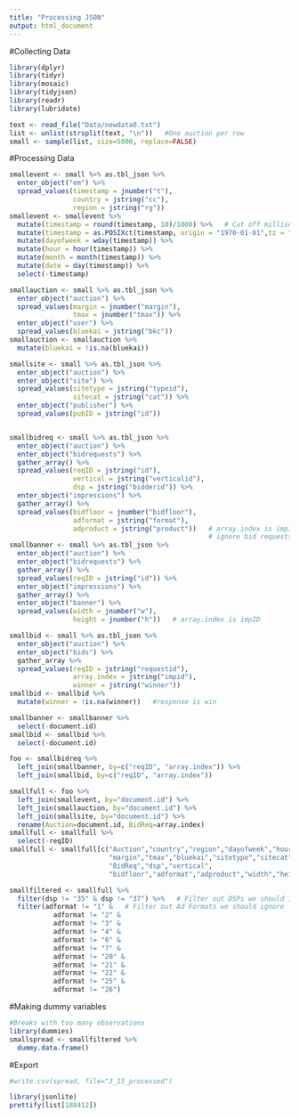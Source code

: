 ```yaml
---
title: "Processing JSON"
output: html_document
---
```


#Collecting Data

```r
library(dplyr)
library(tidyr)
library(mosaic)
library(tidyjson)
library(readr)
library(lubridate)
```

```r
text <- read_file("Data/newdata0.txt")
list <- unlist(strsplit(text, "\n"))   #One auction per row
small <- sample(list, size=5000, replace=FALSE)
```

#Processing Data

```r
smallevent <- small %>% as.tbl_json %>%
  enter_object("em") %>%
  spread_values(timestamp = jnumber("t"),
                country = jstring("cc"),
                region = jstring("rg"))
smallevent <- smallevent %>%
  mutate(timestamp = round(timestamp, 10)/1000) %>%   # Cut off milliseconds
  mutate(timestamp = as.POSIXct(timestamp, origin = "1970-01-01",tz = "GMT")) %>%
  mutate(dayofweek = wday(timestamp)) %>%
  mutate(hour = hour(timestamp)) %>%
  mutate(month = month(timestamp)) %>%
  mutate(date = day(timestamp)) %>%
  select(-timestamp)

smallauction <- small %>% as.tbl_json %>%
  enter_object("auction") %>%
  spread_values(margin = jnumber("margin"),
                tmax = jnumber("tmax")) %>%
  enter_object("user") %>%
  spread_values(bluekai = jstring("bkc"))
smallauction <- smallauction %>%
  mutate(bluekai = !is.na(bluekai))

smallsite <- small %>% as.tbl_json %>%
  enter_object("auction") %>%
  enter_object("site") %>%
  spread_values(sitetype = jstring("typeid"),
                sitecat = jstring("cat")) %>%
  enter_object("publisher") %>%
  spread_values(pubID = jstring("id"))


smallbidreq <- small %>% as.tbl_json %>%
  enter_object("auction") %>%
  enter_object("bidrequests") %>%
  gather_array() %>%
  spread_values(reqID = jstring("id"),
                vertical = jstring("verticalid"),
                dsp = jstring("bidderid")) %>%
  enter_object("impressions") %>%
  gather_array() %>%
  spread_values(bidfloor = jnumber("bidfloor"),
                adformat = jstring("format"),
                adproduct = jstring("product"))   # array.index is impID
                                                  # ignore bid requests w/o impressions
smallbanner <- small %>% as.tbl_json %>%
  enter_object("auction") %>%
  enter_object("bidrequests") %>%
  gather_array() %>%
  spread_values(reqID = jstring("id")) %>%
  enter_object("impressions") %>%
  gather_array() %>%
  enter_object("banner") %>%
  spread_values(width = jnumber("w"),
                height = jnumber("h"))   # array.index is impID

smallbid <- small %>% as.tbl_json %>%
  enter_object("auction") %>%
  enter_object("bids") %>%
  gather_array %>%
  spread_values(reqID = jstring("requestid"),
                array.index = jstring("impid"),
                winner = jstring("winner"))
smallbid <- smallbid %>%
  mutate(winner = !is.na(winner))   #response is win

smallbanner <- smallbanner %>%
  select(-document.id)
smallbid <- smallbid %>%
  select(-document.id)

foo <- smallbidreq %>%
  left_join(smallbanner, by=c("reqID", "array.index")) %>%
  left_join(smallbid, by=c("reqID", "array.index"))

smallfull <- foo %>%
  left_join(smallevent, by="document.id") %>%
  left_join(smallauction, by="document.id") %>%
  left_join(smallsite, by="document.id") %>%
  rename(Auction=document.id, BidReq=array.index)
smallfull <- smallfull %>%
  select(-reqID)
smallfull <- smallfull[c("Auction","country","region","dayofweek","hour","month", "date",
                         "margin","tmax","bluekai","sitetype","sitecat","pubID",
                         "BidReq","dsp","vertical",
                         "bidfloor","adformat","adproduct","width","height","winner")]

smallfiltered <- smallfull %>%
  filter(dsp != "35" & dsp != "37") %>%   # Filter out DSPs we should ignore
  filter(adformat != "1" &   # Filter out Ad Formats we should ignore
           adformat != "2" &
           adformat != "3" &
           adformat != "4" &
           adformat != "6" &
           adformat != "7" &
           adformat != "20" &
           adformat != "21" &
           adformat != "22" & 
           adformat != "25" & 
           adformat != "26")
```

#Making dummy variables

```r
#Breaks with too many observations
library(dummies)
smallspread <- smallfiltered %>%
  dummy.data.frame()
```

#Export

```r
#write.csv(spread, file="3_15_processed")
```

```r
library(jsonlite)
prettify(list[188412])
```


